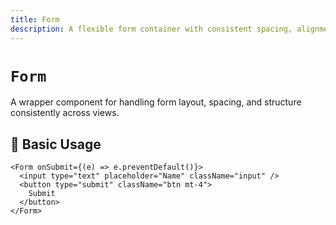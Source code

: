 ```yaml
---
title: Form
description: A flexible form container with consistent spacing, alignment, and optional submit styling.
---
```



# `Form`

A wrapper component for handling form layout, spacing, and structure consistently across views.

<Divider />

## 🚀 Basic Usage

<CodeBlockWrapper language="tsx">

```tsx
<Form onSubmit={(e) => e.preventDefault()}>
  <input type="text" placeholder="Name" className="input" />
  <button type="submit" className="btn mt-4">
    Submit
  </button>
</Form>
```

</CodeBlockWrapper>

